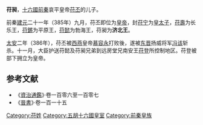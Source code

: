 '''苻昶'''，[[十六國|十六國]][[前秦|前秦]]哀平皇帝[[苻丕|苻丕]]的儿子。

前秦[[建元_(前秦)|建元]]二十一年（385年）九月，苻丕即位为[[皇帝|皇帝]]，封[[苻宁|苻宁]]为[[皇太子|皇太子]]，[[苻壽|苻壽]]为长乐王，[[苻鏘|苻鏘]]为平原王，[[苻懿|苻懿]]为勃海王，苻昶为'''济北王'''。

[[太安_(前秦)|太安]]二年（386年），苻丕被[[西燕|西燕]]皇帝[[慕容永|慕容永]]打败後，遂被[[东晋|东晋]]扬威将军[[冯该|冯该]]斩杀。十一月，大臣护送苻懿及苻昶兄弟到远房堂兄南安王[[苻登|苻登]]所控制地区。苻登被部下拥立为皇帝。

==参考文献==
{{wikisource|晉書/卷115|晉書苻丕載記}}
*《[[資治通鑑|資治通鑑]]》·卷一百零六至一百零七
*《[[晉書|晉書]]》·卷一百一十五

[[Category:苻姓|Category:苻姓]]  
[[Category:五胡十六國皇室|Category:五胡十六國皇室]] 
[[Category:前秦皇族|Category:前秦皇族]]